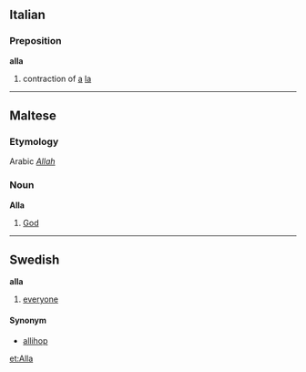 ==Italian==
===Preposition===
'''alla'''

# contraction of [[a]] [[la]]

----

==Maltese==
===Etymology===
Arabic ''[[Allah]]''

===Noun===<!-- or proper noun, does maltese have them? -->
'''Alla'''<!-- capitalized? -->

# [[God]]<!-- is maltese Alla also used for "god" in the generic sense? -->
<!-- surely also the maltese word for Allah in the muslim tradition, but would that necessarily be another sense?? -->
----
==Swedish==

'''alla'''
#[[everyone]]
====Synonym====
*[[allihop]]

[[et:Alla]]